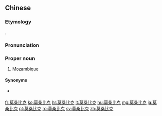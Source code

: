 ==Chinese==
{{zh-forms|gloss=-}}

===Etymology===
{{bor|zh|en|Mozambique}}.

===Pronunciation===
{{zh-pron
|m=Mòsāngbǐkè
|c=mok6 song1 bei2 hak1
|mn=qz:Bo̍k-song-pí-khiak/xm,zz:Bo̍k-song-pí-khek
|cat=pn
}}

===Proper noun===
{{zh-proper noun}}

# {{lb|zh|Mainland China}} [[Mozambique]]

====Synonyms====
* {{qualifier|Taiwan}} {{zh-l|莫三比克}}

{{zh-cat|Countries}}

[[fr:莫桑比克]]
[[ko:莫桑比克]]
[[hr:莫桑比克]]
[[lt:莫桑比克]]
[[hu:莫桑比克]]
[[mg:莫桑比克]]
[[ja:莫桑比克]]
[[pt:莫桑比克]]
[[ro:莫桑比克]]
[[sv:莫桑比克]]
[[zh:莫桑比克]]